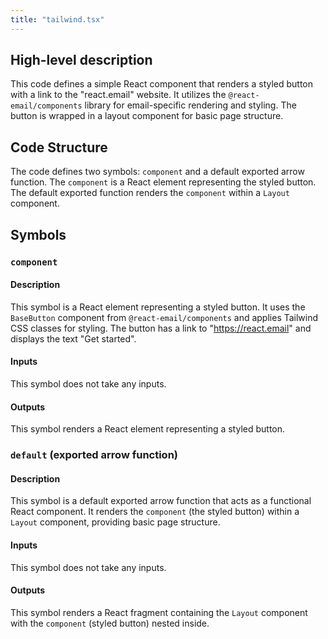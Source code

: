 ```yaml
---
title: "tailwind.tsx"
---
```


## High-level description
This code defines a simple React component that renders a styled button with a link to the "react.email" website. It utilizes the `@react-email/components` library for email-specific rendering and styling. The button is wrapped in a layout component for basic page structure.

## Code Structure
The code defines two symbols: `component` and a default exported arrow function. The `component` is a React element representing the styled button. The default exported function renders the `component` within a `Layout` component.

## Symbols
### `component`
#### Description
This symbol is a React element representing a styled button. It uses the `BaseButton` component from `@react-email/components` and applies Tailwind CSS classes for styling. The button has a link to "https://react.email" and displays the text "Get started".

#### Inputs
This symbol does not take any inputs.

#### Outputs
This symbol renders a React element representing a styled button.

### `default` (exported arrow function)
#### Description
This symbol is a default exported arrow function that acts as a functional React component. It renders the `component` (the styled button) within a `Layout` component, providing basic page structure.

#### Inputs
This symbol does not take any inputs.

#### Outputs
This symbol renders a React fragment containing the `Layout` component with the `component` (styled button) nested inside.
